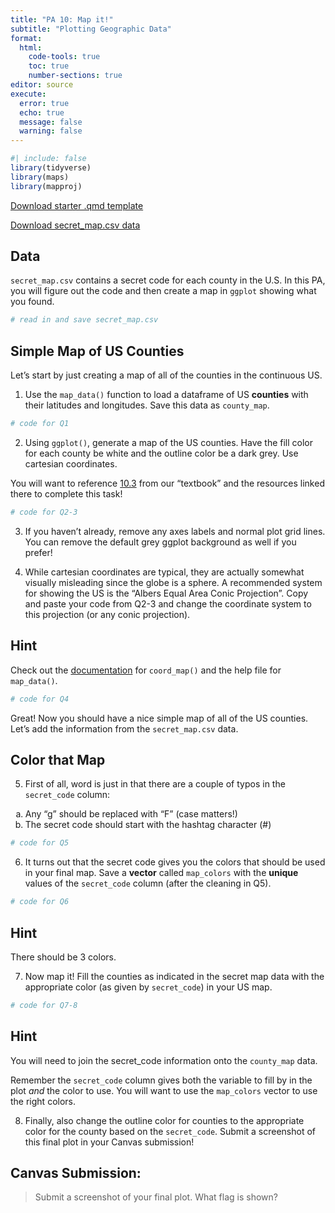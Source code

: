 ```yaml
---
title: "PA 10: Map it!"
subtitle: "Plotting Geographic Data"
format: 
  html:
    code-tools: true
    toc: true
    number-sections: true
editor: source
execute: 
  error: true
  echo: true
  message: false
  warning: false
---
```


```r
#| include: false
library(tidyverse)
library(maps)
library(mapproj)
```

[Download starter .qmd template](../student-versions/pas/pa10.qmd)

[Download secret_map.csv data](_data/secret_map.csv)

## Data

`secret_map.csv` contains a secret code for each county in the U.S. In this PA, you will figure out the code and then create a map in `ggplot` showing what you found.

```r
# read in and save secret_map.csv
```

## Simple Map of US Counties

Let's start by just creating a map of all of the counties in the continuous US. 

1. Use the `map_data()` function to load a dataframe of US **counties** with their latitudes and longitudes. Save this data as `county_map`.

```r
# code for Q1
```


2. Using `ggplot()`, generate a map of the US counties. Have the fill color for each county be white and the outline color be a dark grey. Use cartesian coordinates.

:::callout-tip
You will want to reference [10.3](https://manncz.github.io/stat331-calpoly-text/10b-cv-maps.html#maps) from our "textbook" and the resources linked there to complete this task!
:::

```r
# code for Q2-3
```

3. If you haven't already, remove any axes labels and normal plot grid lines. You can remove the default grey ggplot background as well if you prefer!

4. While cartesian coordinates are typical, they are actually somewhat visually misleading since the globe is a sphere. A recommended system for showing the US is the "Albers Equal Area Conic Projection". Copy and paste your code from Q2-3 and change the coordinate system to this projection (or any conic projection). 

:::callout-tip
# Hint

Check out the [documentation](https://ggplot2.tidyverse.org/reference/coord_map.html) for `coord_map()`  and the help file for `map_data()`.

:::

```r
# code for Q4
```

Great! Now you should have a nice simple map of all of the US counties. Let's add the information from the `secret_map.csv` data.

## Color that Map

5. First of all, word is just in that there are a couple of typos in the `secret_code` column:
  a. Any "g" should be replaced with "F" (case matters!)
  b. The secret code should start with the hashtag character (#)
  
```r
# code for Q5
```

6. It turns out that the secret code gives you the colors that should be used in your final map. Save a **vector** called `map_colors` with the **unique** values of the `secret_code` column (after the cleaning in Q5).

```r
# code for Q6
```

:::callout-tip
# Hint
There should be 3 colors. 
:::

7. Now map it! Fill the counties as indicated in the secret map data with the appropriate color (as given by `secret_code`) in your US map. 

```r
# code for Q7-8
```

:::callout-tip
# Hint

You will need to join the secret_code information onto the `county_map` data.

Remember the `secret_code` column gives both the variable to fill by in the plot *and* the color to use. You will want to use the `map_colors` vector to use the right colors. 
:::

8. Finally, also change the outline color for counties to the appropriate color for the county based on the `secret_code`. Submit a screenshot of this final plot in your Canvas submission!

## Canvas Submission: 

> Submit a screenshot of your final plot. What flag is shown?
